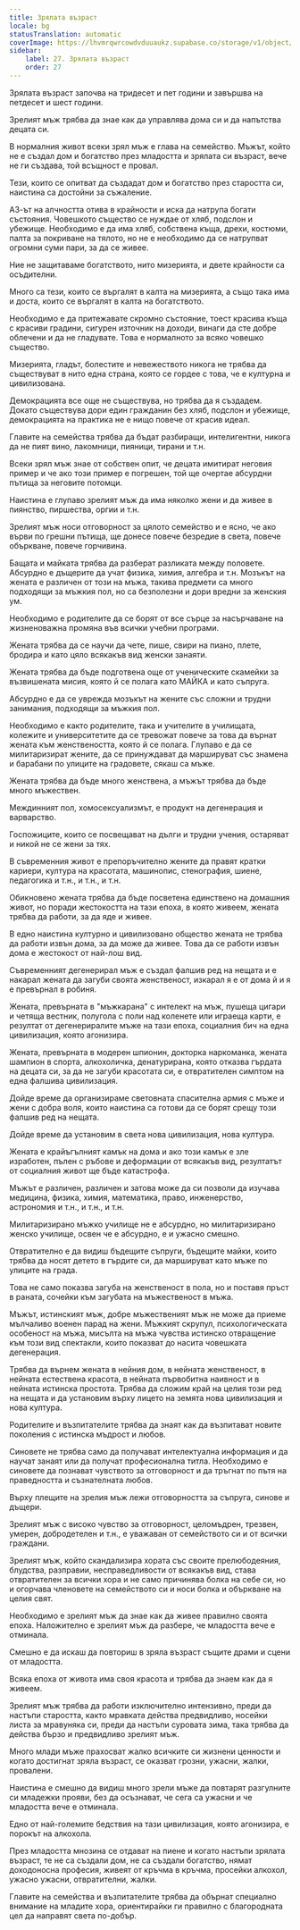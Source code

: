 ```yaml
---
title: Зрялата възраст
locale: bg
statusTranslation: automatic
coverImage: https://lhvmrqwrcowdvduuaukz.supabase.co/storage/v1/object/public/strapi-uploads/small_cover-educacion-fundamental.webp-2d51a7828a2b1309555be27f7e2a61a0.webp
sidebar:
    label: 27. Зрялата възраст
    order: 27
---
```

Зрялата възраст започва на тридесет и пет години и завършва на петдесет и шест години.

Зрелият мъж трябва да знае как да управлява дома си и да напътства децата си.

В нормалния живот всеки зрял мъж е глава на семейство. Мъжът, който не е създал дом и богатство през младостта и зрялата си възраст, вече не ги създава, той всъщност е провал.

Тези, които се опитват да създадат дом и богатство през старостта си, наистина са достойни за съжаление.

АЗ-ът на алчността отива в крайности и иска да натрупа богати състояния. Човешкото същество се нуждае от хляб, подслон и убежище. Необходимо е да има хляб, собствена къща, дрехи, костюми, палта за покриване на тялото, но не е необходимо да се натрупват огромни суми пари, за да се живее.

Ние не защитаваме богатството, нито мизерията, и двете крайности са осъдителни.

Много са тези, които се въргалят в калта на мизерията, а също така има и доста, които се въргалят в калта на богатството.

Необходимо е да притежавате скромно състояние, тоест красива къща с красиви градини, сигурен източник на доходи, винаги да сте добре облечени и да не гладувате. Това е нормалното за всяко човешко същество.

Мизерията, гладът, болестите и невежеството никога не трябва да съществуват в нито една страна, която се гордее с това, че е културна и цивилизована.

Демокрацията все още не съществува, но трябва да я създадем. Докато съществува дори един гражданин без хляб, подслон и убежище, демокрацията на практика не е нищо повече от красив идеал.

Главите на семейства трябва да бъдат разбиращи, интелигентни, никога да не пият вино, лакомници, пияници, тирани и т.н.

Всеки зрял мъж знае от собствен опит, че децата имитират неговия пример и че ако този пример е погрешен, той ще очертае абсурдни пътища за неговите потомци.

Наистина е глупаво зрелият мъж да има няколко жени и да живее в пиянство, пиршества, оргии и т.н.

Зрелият мъж носи отговорност за цялото семейство и е ясно, че ако върви по грешни пътища, ще донесе повече безредие в света, повече объркване, повече горчивина.

Бащата и майката трябва да разберат разликата между половете. Абсурдно е дъщерите да учат физика, химия, алгебра и т.н. Мозъкът на жената е различен от този на мъжа, такива предмети са много подходящи за мъжкия пол, но са безполезни и дори вредни за женския ум.

Необходимо е родителите да се борят от все сърце за насърчаване на жизненоважна промяна във всички учебни програми.

Жената трябва да се научи да чете, пише, свири на пиано, плете, бродира и като цяло всякакъв вид женски занаяти.

Жената трябва да бъде подготвена още от ученическите скамейки за възвишената мисия, която й се полага като МАЙКА и като съпруга.

Абсурдно е да се уврежда мозъкът на жените със сложни и трудни занимания, подходящи за мъжкия пол.

Необходимо е както родителите, така и учителите в училищата, колежите и университетите да се тревожат повече за това да върнат жената към женствеността, която й се полага. Глупаво е да се милитаризират жените, да се принуждават да маршируват със знамена и барабани по улиците на градовете, сякаш са мъже.

Жената трябва да бъде много женствена, а мъжът трябва да бъде много мъжествен.

Междинният пол, хомосексуализмът, е продукт на дегенерация и варварство.

Госпожиците, които се посвещават на дълги и трудни учения, остаряват и никой не се жени за тях.

В съвременния живот е препоръчително жените да правят кратки кариери, култура на красотата, машинопис, стенография, шиене, педагогика и т.н., и т.н., и т.н.

Обикновено жената трябва да бъде посветена единствено на домашния живот, но поради жестокостта на тази епоха, в която живеем, жената трябва да работи, за да яде и живее.

В едно наистина културно и цивилизовано общество жената не трябва да работи извън дома, за да може да живее. Това да се работи извън дома е жестокост от най-лош вид.

Съвременният дегенерирал мъж е създал фалшив ред на нещата и е накарал жената да загуби своята женственост, изкарал я е от дома й и я е превърнал в робиня.

Жената, превърната в "мъжкарана" с интелект на мъж, пушеща цигари и четяща вестник, полугола с поли над коленете или играеща карти, е резултат от дегенериралите мъже на тази епоха, социалния бич на една цивилизация, която агонизира.

Жената, превърната в модерен шпионин, докторка наркоманка, жената шампион в спорта, алкохоличка, денатурирана, която отказва гърдата на децата си, за да не загуби красотата си, е отвратителен симптом на една фалшива цивилизация.

Дойде време да организираме световната спасителна армия с мъже и жени с добра воля, които наистина са готови да се борят срещу този фалшив ред на нещата.

Дойде време да установим в света нова цивилизация, нова култура.

Жената е крайъгълният камък на дома и ако този камък е зле изработен, пълен с ръбове и деформации от всякакъв вид, резултатът от социалния живот ще бъде катастрофа.

Мъжът е различен, различен и затова може да си позволи да изучава медицина, физика, химия, математика, право, инженерство, астрономия и т.н., и т.н., и т.н.

Милитаризирано мъжко училище не е абсурдно, но милитаризирано женско училище, освен че е абсурдно, е и ужасно смешно.

Отвратително е да видиш бъдещите съпруги, бъдещите майки, които трябва да носят детето в гърдите си, да маршируват като мъже по улиците на града.

Това не само показва загуба на женственост в пола, но и поставя пръст в раната, сочейки към загубата на мъжественост в мъжа.

Мъжът, истинският мъж, добре мъжественият мъж не може да приеме мълчаливо военен парад на жени. Мъжкият скрупул, психологическата особеност на мъжа, мисълта на мъжа чувства истинско отвращение към този вид спектакли, които показват до насита човешката дегенерация.

Трябва да върнем жената в нейния дом, в нейната женственост, в нейната естествена красота, в нейната първобитна наивност и в нейната истинска простота. Трябва да сложим край на целия този ред на нещата и да установим върху лицето на земята нова цивилизация и нова култура.

Родителите и възпитателите трябва да знаят как да възпитават новите поколения с истинска мъдрост и любов.

Синовете не трябва само да получават интелектуална информация и да научат занаят или да получат професионална титла. Необходимо е синовете да познават чувството за отговорност и да тръгнат по пътя на праведността и съзнателната любов.

Върху плещите на зрелия мъж лежи отговорността за съпруга, синове и дъщери.

Зрелият мъж с високо чувство за отговорност, целомъдрен, трезвен, умерен, добродетелен и т.н., е уважаван от семейството си и от всички граждани.

Зрелият мъж, който скандализира хората със своите прелюбодеяния, блудства, разправии, несправедливости от всякакъв вид, става отвратителен за всички хора и не само причинява болка на себе си, но и огорчава членовете на семейството си и носи болка и объркване на целия свят.

Необходимо е зрелият мъж да знае как да живее правилно своята епоха. Наложително е зрелият мъж да разбере, че младостта вече е отминала.

Смешно е да искаш да повториш в зряла възраст същите драми и сцени от младостта.

Всяка епоха от живота има своя красота и трябва да знаем как да я живеем.

Зрелият мъж трябва да работи изключително интензивно, преди да настъпи старостта, както мравката действа предвидливо, носейки листа за мравуняка си, преди да настъпи суровата зима, така трябва да действа бързо и предвидливо зрелият мъж.

Много млади мъже прахосват жалко всичките си жизнени ценности и когато достигнат зряла възраст, се оказват грозни, ужасни, жалки, провалени.

Наистина е смешно да видиш много зрели мъже да повтарят разгулните си младежки прояви, без да осъзнават, че сега са ужасни и че младостта вече е отминала.

Едно от най-големите бедствия на тази цивилизация, която агонизира, е порокът на алкохола.

През младостта мнозина се отдават на пиене и когато настъпи зрялата възраст, те не са създали дом, не са създали богатство, нямат доходоносна професия, живеят от кръчма в кръчма, просейки алкохол, ужасно ужасни, отвратителни, жалки.

Главите на семейства и възпитателите трябва да обърнат специално внимание на младите хора, ориентирайки ги правилно с благородната цел да направят света по-добър.

